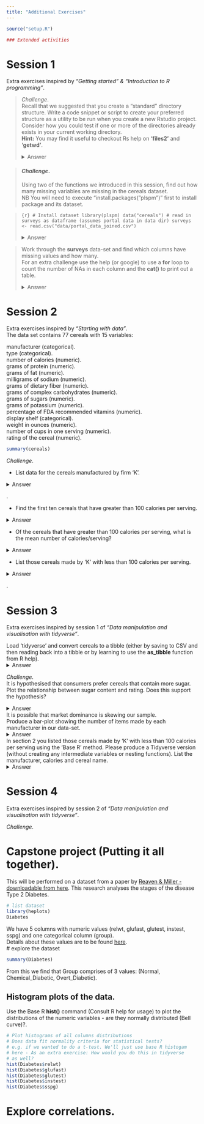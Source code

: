 ```yaml
---
title: "Additional Exercises"
---
```


```r
source("setup.R")
```

```r
### Extended activities
```

# Session 1  
Extra exercises inspired by _"Getting started" & "Introduction to R programming"_.  

> *Challenge*.  
> Recall that we suggested that you create a "standard" directory structure. Write a code snippet or script to create your preferred structure as a utility to be run when you create a new Rstudio project.   
> Consider how you could test if one or more of the directories already exists in your current working directory.   
> __Hint:__ You may find it useful to checkout Rs help on __'files2'__ and __'getwd'__.   
>
<details>
  <summary>Answer</summary>
> ```{r, answer=TRUE, purl=FALSE}
> curr_dir <- getwd()
> print(curr_dir)
> if (!dir.exists("data"))  dir.create("data")
>
> # Another (and more flexible ) way could use the 'lapply' function (see R help) like this:    
> tst_apply <- c("d1","d2","d3") # a vector of sub-dirs to create
> lapply(tst_apply, dir.create)
> ```
</details>

> #### *Challenge*.  
> Using two of the functions we introduced in this session, find out how many missing variables are missing in the cereals dataset. \
> NB You will need to execute "install.packages("plspm")" first to install package and its dataset.  

> ```{r}
> # Install dataset
> library(plspm)
> data("cereals")
> # read in surveys as dataframe (assumes portal data in data dir)
> surveys <- read.csv("data/portal_data_joined.csv")
> ```
>
<details>
  <summary>Answer</summary>
> ```{r, answer=TRUE, purl=FALSE}
> # we can add up the number of TRUEs using the sum() function
> sum(is.na(cereals))
> # if this is zero then there are no missing values.  
> ```
</details>

> Work through the __surveys__ data-set and find which columns
> have missing values and how many.    
> For an extra challenge use the help (or google) to use a __for__ loop to count the number of NAs in each column and the __cat()__ to print out a table.   
>
<details>
  <summary>Answer</summary>
> ```{r}
> sum(is.na(surveys))
> coln <- colnames(surveys)
> length(coln)
> coln
> # could print sum(is.na(surveys, 1)) 2 etc to print
> # tota NAs for each column or....
> out_lst <- list()
> for( i in 1: length(coln))
>   cat(i, coln[i], sum(is.na(surveys[,i])),"\n")
> ```
</details>

# Session 2 
Extra exercises inspired by _"Starting with data"_.   
The data set contains 77 cereals with 15 variables:

manufacturer (categorical).  
type (categorical).  
number of calories (numeric).  
grams of protein (numeric).  
grams of fat (numeric).  
milligrams of sodium (numeric).  
grams of dietary fiber (numeric).  
grams of complex carbohydrates (numeric).  
grams of sugars (numeric).   
grams of potassium (numeric).  
percentage of FDA recommended vitamins (numeric).   
display shelf (categorical).  
weight in ounces (numeric).  
number of cups in one serving (numeric).  
rating of the cereal (numeric).  

```r
summary(cereals)
```

*Challenge*.  

* List data for the cereals manufactured by firm 'K'.  

<details>
  <summary>Answer</summary>
> ```{r}
> cereals[cereals$mfr == "K",]
>```
</details>.   

* Find the first ten cereals that have greater than 100 calories per serving.   

<details>
  <summary>Answer</summary>
```r
head(cereals[cereals$calories > 100,],10)
```
</details>

* Of the cereals that have greater than 100 calories per serving, what is the mean number of calories/serving?   

<details>
  <summary>Answer</summary>
```r
mean(cereals$calories[cereals$calories > 100])
```
</details>

* List those cereals made by 'K' with less than 100 calories per serving.   

<details>
  <summary>Answer</summary>
```r
cereals[cereals$calories < 100 & cereals$mfr == "K",]
```
</details>.  


# Session 3 
Extra exercises inspired by session 1 of  _"Data manipulation and visualisation with tidyverse"_.  

Load 'tidyverse' and convert cereals to a tibble (either by saving to CSV and then reading back into a tibble or by learning to use the __as_tibble__ function from R help).   
<details>
  <summary>Answer</summary>
```r
library(tidyverse)
cereals_t <- as_tibble(cereals)
```
</details>

*Challenge*.  
It is hypothesised that consumers prefer cereals that contain more sugar. Plot the relationship between sugar content and rating.
Does this support the hypothesis?   

<details>
  <summary>Answer</summary>
```r
ggplot(data = cereals_t,mapping = aes(x = sugars, y = rating)) +
  geom_point() +
  geom_smooth()
```
</details>

It is possible that market dominance is skewing our sample.   
Produce a bar-plot showing the number of items made by each manufacturer in our data-set.   
<details>
  <summary>Answer</summary>
```r
ggplot(data=cereals_t,mapping = aes(x=mfr)) +
 geom_bar()
```
</details>

In section 2 you listed those cereals made by 'K' with less than 100 calories per serving using the 'Base R' method. Please produce a Tidyverse version (without creating any intermediate variables or nesting functions). List the manufacturer, calories and cereal name.   
<details>
  <summary>Answer</summary>
```r
cereals_t %>%
  filter(calories < 100 & mfr == "K") %>%
  select(mfr,calories, type)
```
</details>

# Session 4 
Extra exercises inspired by session 2 of _"Data manipulation and visualisation with tidyverse"_.  

*Challenge*.  

# Capstone project (Putting it all together).  
This will be performed on a dataset from a paper by [Reaven & Miller - downloadable from here](https://web.math.utk.edu/~fernando/Students/GregClark/pdf/Miller-Reaven-Diabetes.pdf). This research analyses the stages of the disease Type 2 Diabetes.  
```r
# list dataset
library(heplots)
Diabetes
```
We have 5 columns with numeric values (relwt, glufast, glutest, instest, sspg) and one categorical column (group).   
Details about these values are to be found [here](https://search.r-project.org/CRAN/refmans/heplots/html/Diabetes.html).   
# explore the dataset

```r
summary(Diabetes)
```
From this we find that Group comprises of 3 values: (Normal, Chemical_Diabetic, Overt_Diabetic).   

## Histogram plots of the data.  
Use the Base R __hist()__ command (Consult R help for usage) to plot the distributions of the numeric variables - are they normally distributed (Bell curve)?.    
```r
# Plot histograms of all columns distributions
# Does data fit normality criteria for statistical tests?
# e.g. if we wanted to do a t-test. We'll just use base R histogam
# here - As an extra exercise: How would you do this in tidyverse
# as well?
hist(Diabetes$relwt)
hist(Diabetes$glufast)
hist(Diabetes$glutest)
hist(Diabetes$instest)
hist(Diabetes$sspg)
```

# Explore correlations.  
